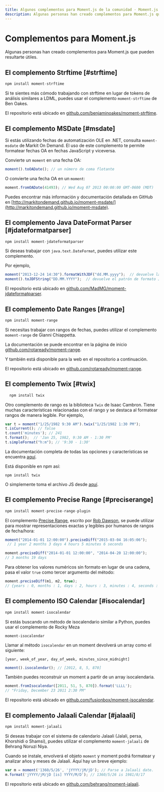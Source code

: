 ```yaml
---
title: Algunos complementos para Moment.js de la comunidad · Moment.js en Español
description: Algunas personas han creado complementos para Moment.js que pueden resultarte útiles.
---
```


# Complementos para Moment.js

Algunas personas han creado complementos para Moment.js que pueden resultarte útiles.

## El complemento Strftime [#strftime]

```javascript filename="Firma del método"
npm install moment-strftime
```

Si te sientes más cómodo trabajando con strftime en lugar de tokens de análisis similares a LDML, puedes usar el complemento `moment-strftime` de Ben Oakes.

El repositorio está ubicado en [github.com/benjaminoakes/moment-strftime](https://github.com/benjaminoakes/moment-strftime).

## El complemento MSDate [#msdate]

Si estás utilizando fechas de automatización OLE en .NET, consulta `moment-msdate` de Markit On Demand. El uso de este complemento te permite formatear fechas OA en fechas JavaScript y viceversa.

Convierte un `moment` en una fecha OA:

```javascript filename="JavaScript"
moment().toOADate(); // un número de coma flotante
```

O convierte una fecha OA en un `moment`:

```javascript filename="JavaScript"
moment.fromOADate(41493); // Wed Aug 07 2013 00:00:00 GMT-0600 (MDT)
```

Puedes encontrar más información y documentación detallada en GitHub en [http://markitondemand.github.io/moment-msdate/](http://markitondemand.github.io/moment-msdate).

## El complemento Java DateFormat Parser [#jdateformatparser]

```javascript filename="Firma del método"
npm install moment-jdateformatparser
```

Si deseas trabajar con `java.text.DateFormat`, puedes utilizar este complemento.

Por ejemplo,

```javascript filename="JavaScript"
moment("2013-12-24 14:30").formatWithJDF("dd.MM.yyyy");  // devuelve la fecha formateada "24.12.2013"
moment().toJDFString("DD.MM.YYYY");  // devuelve el patrón de formato Java "dd.MM.yyyy"
```

El repositorio está ubicado en [github.com/MadMG/moment-jdateformatparser](https://github.com/MadMG/moment-jdateformatparser).

## El complemento Date Ranges [#range]

```javascript filename="Firma del método"
npm install moment-range
```

Si necesitas trabajar con rangos de fechas, puedes utilizar el complemento `moment-range` de Gianni Chiappetta.

La documentación se puede encontrar en la página de inicio [github.com/rotaready/moment-range](https://github.com/rotaready/moment-range).

Y también está disponible para la web en el repositorio a continuación.

El repositorio está ubicado en [github.com/rotaready/moment-range](https://github.com/rotaready/moment-range).


## El complemento Twix [#twix]

```javascript filename="Firma del método"
  npm install twix
```

Otro complemento de rango es la biblioteca `Twix` de Isaac Cambron. Tiene muchas características relacionadas con el rango y se destaca al formatear rangos de manera legible. Por ejemplo,

```javascript filename="JavaScript"
var t = moment("1/25/1982 9:30 AM").twix("1/25/1982 1:30 PM");
t.isCurrent(); // false
t.count('minutes'); // 241
t.format();  // 'Jan 25, 1982, 9:30 AM - 1:30 PM'
t.simpleFormat("h:m"); // '9:30 - 1:30'
```

La documentación completa de todas las opciones y características se encuentra [aquí](http://icambron.github.io/twix.js).

Está disponible en npm así:

```
npm install twix
```

O simplemente toma el archivo JS desde [aquí](https://raw.github.com/icambron/twix.js/master/dist/twix.js).

## El complemento Precise Range [#preciserange]

```javascript filename="Firma del método"
npm install moment-precise-range-plugin
```

El complemento [Precise Range](https://codebox.org.uk/pages/moment-date-range-plugin), escrito por [Rob Dawson](https://github.com/codebox), se puede utilizar para mostrar representaciones exactas y legibles por humanos de rangos de fecha/hora:

```javascript filename="JavaScript"
moment("2014-01-01 12:00:00").preciseDiff("2015-03-04 16:05:06");
 // 1 year 2 months 3 days 4 hours 5 minutes 6 seconds
```

```javascript filename="JavaScript"
moment.preciseDiff("2014-01-01 12:00:00", "2014-04-20 12:00:00");
// 3 months 19 days
```

Para obtener los valores numéricos sin formato en lugar de una cadena, pasa el valor `true` como tercer argumento del método:

```javascript filename="JavaScript"
moment.preciseDiff(m1, m2, true); 
// {years : 0, months : 1, days : 2, hours : 3, minutes : 4, seconds : 5, firstDateWasLater : false}
```

## El complemento ISO Calendar [#isocalendar]

```javascript filename="Firma del método"
npm install moment-isocalendar
```

Si estás buscando un método de isocalendario similar a Python, puedes usar el complemento de Rocky Meza

`moment-isocalendar`

Llamar al método `isocalendar` en un moment devolverá un array como el siguiente:

`[year, week_of_year, day_of_week, minutes_since_midnight]`

```javascript filename="JavaScript"
moment().isocalendar(); // [2012, 8, 5, 870]
```

También puedes reconstruir un moment a partir de un array isocalendaria.

```javascript filename="JavaScript"
moment.fromIsocalendar([2011, 51, 5, 870]).format('LLLL');
// "Friday, December 23 2011 2:30 PM"
```

El repositorio está ubicado en [github.com/fusionbox/moment-isocalendar](https://github.com/fusionbox/moment-isocalendar).

## El complemento Jalaali Calendar [#jalaali]

```javascript filename="Firma del método"
npm install moment-jalaali
```

Si deseas trabajar con el sistema de calendario Jalaali (Jalali, persa, Khorshidi o Shamsi), puedes utilizar el complemento `moment-jalaali` de Behrang Noruzi Niya.

Cuando se instale, envolverá el objeto `moment` y moment podrá formatear y analizar años y meses de Jalaali. Aquí hay un breve ejemplo:

```javascript filename="JavaScript"
var m = moment('1360/5/26', 'jYYYY/jM/jD'); // Parse a Jalaali date.
m.format('jYYYY/jM/jD [is] YYYY/M/D'); // 1360/5/26 is 1981/8/17
```

El repositorio está ubicado en [github.com/behrang/moment-jalaali](https://github.com/behrang/moment-jalaali).